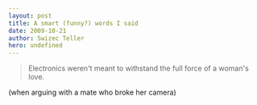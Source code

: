 ```yaml
---
layout: post
title: A smart (funny?) words I said
date: 2009-10-21
author: Swizec Teller
hero: undefined
---
```


> Electronics weren't meant to withstand the full force of a woman's love.

(when arguing with a mate who broke her camera)
